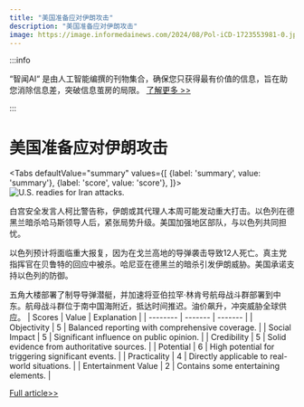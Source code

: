 ```yaml
---
title: "美国准备应对伊朗攻击"
description: "美国准备应对伊朗攻击"
image: https://image.informedainews.com/2024/08/Pol-iCD-1723553981-0.jpg
---
```



:::info

“智闻AI“ 是由人工智能编撰的刊物集合，确保您只获得最有价值的信息，旨在助您消除信息差，突破信息茧房的局限。  [了解更多 >>](/)

:::

# 美国准备应对伊朗攻击


<Tabs
	defaultValue="summary"
	values={[
	{label: 'summary', value: 'summary'},
	{label: 'score', value: 'score'},
]}>
<TabItem value="summary">
<img
  src="https://image.informedainews.com/2024/08/Pol-iCD-1723553981-0.jpg"
  alt="U.S. readies for Iran attacks."
/>



白宫安全发言人柯比警告称，伊朗或其代理人本周可能发动重大打击。以色列在德黑兰暗杀哈马斯领导人后，紧张局势升级。美国加强地区部队，与以色列共同担忧。

以色列预计将面临重大报复，因为在戈兰高地的导弹袭击导致12人死亡。真主党指挥官在贝鲁特的回应中被杀。哈尼亚在德黑兰的暗杀引发伊朗威胁。美国承诺支持以色列的防御。

五角大楼部署了制导导弹潜艇，并加速将亚伯拉罕·林肯号航母战斗群部署到中东。航母战斗群位于南中国海附近，抵达时间推迟。油价飙升，冲突威胁全球供应。
</TabItem>
<TabItem value="score">
	| Scores     | Value   | Explanation |
	| -------- | ------- | ------- |
	| Objectivity  | 5    | Balanced reporting with comprehensive coverage.    |
	| Social Impact | 5     | Significant influence on public opinion.    |
	| Credibility    | 5    | Solid evidence from authoritative sources.    |
	| Potential    | 6    | High potential for triggering significant events.    |
	| Practicality    | 4    | Directly applicable to real-world situations.    |
	| Entertainment Value    | 2    | Contains some entertaining elements.    |
</TabItem>
</Tabs>

[Full article>>](https://asia.nikkei.com/Politics/Middle-East-crisis/U.S.-prepared-for-possible-attacks-in-Middle-East-by-Iran-this-week)
